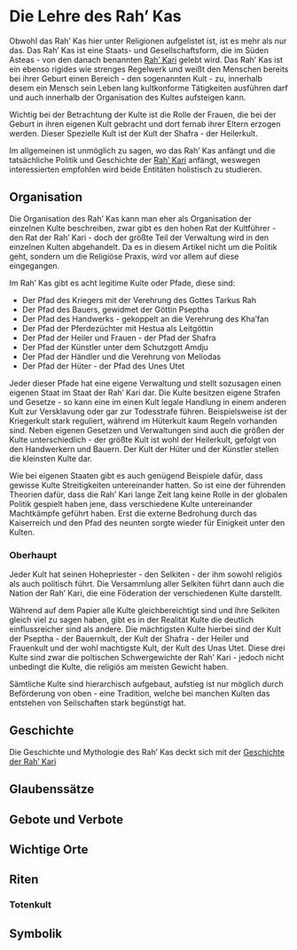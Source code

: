 # Die Lehre des Rah' Kas

Obwohl das Rah' Kas hier unter Religionen aufgelistet ist, ist es mehr als nur das. Das Rah' Kas ist eine Staats- und Gesellschaftsform, die im Süden Asteas - von den danach benannten <font color="green">[Rah' Kari](#RahKari)</font> gelebt wird. Das Rah' Kas ist ein ebenso rigides wie strenges Regelwerk und weißt den Menschen bereits bei ihrer Geburt einen Bereich - den sogenannten Kult - zu, innerhalb desem ein Mensch sein Leben lang kultkonforme Tätigkeiten ausführen darf und auch innerhalb der Organisation des Kultes aufsteigen kann.

Wichtig bei der Betrachtung der Kulte ist die Rolle der Frauen, die bei der Geburt in ihren eigenen Kult gebracht und dort fernab ihrer Eltern erzogen werden. Dieser Spezielle Kult ist der Kult der Shafra - der Heilerkult.

Im allgemeinen ist unmöglich zu sagen, wo das Rah' Kas anfängt und die tatsächliche Politik und Geschichte der <font color="green">[Rah' Kari](#RahKari)</font> anfängt, weswegen interessierten empfohlen wird beide Entitäten holistisch zu studieren.

## Organisation {#HoheKulte}

Die Organisation des Rah' Kas kann man eher als Organisation der einzelnen Kulte beschreiben, zwar gibt es den hohen Rat der Kultführer - den Rat der Rah' Kari - doch der größte Teil der Verwaltung wird in den einzelnen Kulten abgehandelt. Da es in diesem Artikel nicht um die Politik geht, sondern um die Religiöse Praxis, wird vor allem auf diese eingegangen.

Im Rah' Kas gibt es acht legitime Kulte oder Pfade, diese sind:

-   Der Pfad des Kriegers mit der Verehrung des Gottes Tarkus Rah
-   Der Pfad des Bauers, gewidmet der Göttin Pseptha
-   Der Pfad des Handwerks - gekoppelt an die Verehrung des Kha'fan
-   Der Pfad der Pferdezüchter mit Hestua als Leitgöttin
-   Der Pfad der Heiler und Frauen - der Pfad der Shafra
-   Der Pfad der Künstler unter dem Schutzgott Amdju
-   Der Pfad der Händler und die Verehrung von Meliodas
-   Der Pfad der Hüter - der Pfad des Unes Utet

Jeder dieser Pfade hat eine eigene Verwaltung und stellt sozusagen einen eigenen Staat im Staat der Rah' Kari dar. Die Kulte besitzen eigene Strafen und Gesetze - so kann eine im einen Kult legale Handlung in einem anderen Kult zur Versklavung oder gar zur Todesstrafe führen. Beispielsweise ist der Kriegerkult stark reguliert, während im Hüterkult kaum Regeln vorhanden sind. Neben eigenen Gesetzen und Verwaltungen sind auch die größen der Kulte unterschiedlich - der größte Kult ist wohl der Heilerkult, gefolgt von den Handwerkern und Bauern. Der Kult der Hüter und der Künstler stellen die kleinsten Kulte dar.

Wie bei eigenen Staaten gibt es auch genügend Beispiele dafür, dass gewisse Kulte Streitigkeiten untereinander hatten. So ist eine der führenden Theorien dafür, dass die Rah' Kari lange Zeit lang keine Rolle in der globalen Politik gespielt haben jene, dass verschiedene Kulte untereinander Machtkämpfe geführt haben. Erst die externe Bedrohung durch das Kaiserreich und den Pfad des neunten sorgte wieder für Einigkeit unter den Kulten.

### Oberhaupt

Jeder Kult hat seinen Hohepriester - den Selkiten - der ihm sowohl religiös als auch politisch führt. Die Versammlung aller Selkiten führt dann auch die Nation der Rah' Kari, die eine Föderation der verschiedenen Kulte darstellt.

Während auf dem Papier alle Kulte gleichbereichtigt sind und ihre Selkiten gleich viel zu sagen haben, gibt es in der Realität Kulte die deutlich einflussreicher sind als andere. Die mächtigsten Kulte hierbei sind der Kult der Pseptha - der Bauernkult, der Kult der Shafra - der Heiler und Frauenkult und der wohl machtigste Kult, der Kult des Unas Utet. Diese drei Kulte sind zwar die poltischen Schwergewichte der Rah' Kari - jedoch nicht unbedingt die Kulte, die religiös am meisten Gewicht haben.

Sämtliche Kulte sind hierarchisch aufgebaut, aufstieg ist nur möglich durch Beförderung von oben - eine Tradition, welche bei manchen Kulten das entstehen von Seilschaften stark begünstigt hat.

## Geschichte

Die Geschichte und Mythologie des Rah' Kas deckt sich mit der <font color="green">[Geschichte der Rah' Kari](#RahKari)</font>

## Glaubenssätze

## Gebote und Verbote

## Wichtige Orte

## Riten

### Totenkult

## Symbolik
